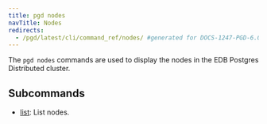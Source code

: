 ```yaml
---
title: pgd nodes
navTitle: Nodes
redirects:
  - /pgd/latest/cli/command_ref/nodes/ #generated for DOCS-1247-PGD-6.0-Docs
---
```


The `pgd nodes` commands are used to display the nodes in the EDB Postgres Distributed cluster.

## Subcommands

- [list](list): List nodes.

